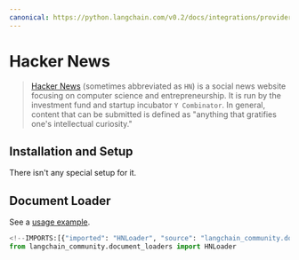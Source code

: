 ```yaml
---
canonical: https://python.langchain.com/v0.2/docs/integrations/providers/hacker_news/
---
```


# Hacker News

> [Hacker News](https://en.wikipedia.org/wiki/Hacker_News) (sometimes abbreviated as `HN`) is a social news
website focusing on computer science and entrepreneurship. It is run by the investment fund and startup
incubator `Y Combinator`. In general, content that can be submitted is defined as "anything that gratifies
one's intellectual curiosity."

## Installation and Setup

There isn't any special setup for it.

## Document Loader

See a [usage example](/docs/integrations/document_loaders/hacker_news).

```python
<!--IMPORTS:[{"imported": "HNLoader", "source": "langchain_community.document_loaders", "docs": "https://api.python.langchain.com/en/latest/document_loaders/langchain_community.document_loaders.hn.HNLoader.html", "title": "Hacker News"}]-->
from langchain_community.document_loaders import HNLoader
```